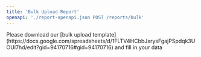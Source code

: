 ```yaml
---
title: 'Bulk Upload Report'
openapi: './report-openapi.json POST /reports/bulk'
---
```


<Note>
    Please download our [bulk upload template](https://docs.google.com/spreadsheets/d/1FLTV4HCbbJxrysFgajPSpdqk3UOUI7hd/edit?gid=94170716#gid=94170716) and fill in your data
</Note>

